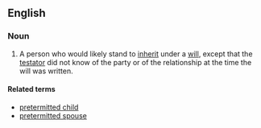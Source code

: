 ==English==
===Noun===
{{wikipedia}}
{{en-noun|head=[[pretermitted]] [[heir]]}}
# {{legal}} A person who would likely stand to [[inherit]] under a [[will]], except that the [[testator]] did not know of the party or of the relationship at the time the will was written.

====Related terms====
*[[pretermitted child]]
*[[pretermitted spouse]]